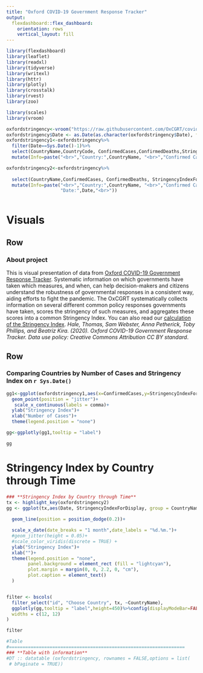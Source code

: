 ```yaml
---
title: "Oxford COVID-19 Government Response Tracker"
output: 
  flexdashboard::flex_dashboard:
    orientation: rows
    vertical_layout: fill
---
```


```r
library(flexdashboard)
library(leaflet)
library(readxl)
library(tidyverse)
library(writexl)
library(httr)
library(plotly)
library(crosstalk)
library(rvest)
library(zoo)

library(scales)
library(vroom)

oxfordstringency<-vroom("https://raw.githubusercontent.com/OxCGRT/covid-policy-tracker/master/data/OxCGRT_latest.csv")
oxfordstringency$Date <- as.Date(as.character(oxfordstringency$Date), format="%Y%m%d")
oxfordstringency1<-oxfordstringency%>%
  filter(Date==Sys.Date()-1)%>%
  select(CountryName,CountryCode, ConfirmedCases,ConfirmedDeaths,StringencyIndexForDisplay,StringencyIndex)%>%
  mutate(Info=paste("<br>","Country:",CountryName, "<br>","Confirmed Cases:",format(ConfirmedCases,big.mark = ","), "<br>","Confirmed Deaths:",format(ConfirmedDeaths,big.mark = ","), "<br>","Stringency Index:",StringencyIndexForDisplay, "<br>"))

oxfordstringency2<-oxfordstringency%>%
  
  select(CountryName,ConfirmedCases, ConfirmedDeaths, StringencyIndexForDisplay,Date)%>%
  mutate(Info=paste("<br>","Country:",CountryName, "<br>","Confirmed Cases:",format(ConfirmedCases,big.mark = ","), "<br>","Confirmed Deaths:",format(ConfirmedDeaths,big.mark = ","), "<br>","Stringency Index:",StringencyIndexForDisplay, "<br>",
                    "Date:",Date,"<br>"))



```

Visuals
=================================================================

Row {data-height=300} 
-----------------------------------------------------------------------
### **About project**

This is visual presentation of data from [Oxford COVID-19 Government Response Tracker](https://www.bsg.ox.ac.uk/research/research-projects/oxford-covid-19-government-response-tracker). Systematic information on which governments have taken which measures, and when, can help decision-makers and citizens understand the robustness of governmental responses in a consistent way, aiding efforts to fight the pandemic. The OxCGRT systematically collects information on several different common policy responses governments have taken, scores the stringency of such measures, and aggregates these scores into a common Stringency Index. You can also read our [calculation of the Stringency Index](https://www.bsg.ox.ac.uk/sites/default/files/Calculation%20and%20presentation%20of%20the%20Stringency%20Index.pdf). _Hale, Thomas, Sam Webster, Anna Petherick, Toby Phillips, and Beatriz Kira. (2020). Oxford COVID-19 Government Response Tracker. Data use policy: Creative Commons Attribution CC BY standard_.


Row {data-height=700} 
-----------------------------------------------------------------------


### **Comparing Countries by Number of Cases and Stringency Index on `r Sys.Date()`**{data-height=500} 

```r
gg1<-ggplot(oxfordstringency1,aes(x=ConfirmedCases,y=StringencyIndexForDisplay, label=Info,color=CountryName))+
  geom_point(position = "jitter")+
   scale_x_continuous(labels = comma)+
  ylab("Stringency Index")+
  xlab("Number of Cases")+
  theme(legend.position = "none")

gg<-ggplotly(gg1,tooltip = "label")

gg
```

Stringency Index by Country through Time
=================================================================


```r

### **Stringency Index by Country through Time**
tx <- highlight_key(oxfordstringency2)
gg <- ggplot(tx,aes(Date, StringencyIndexForDisplay, group = CountryName,label = Info, color=CountryName)) +
 
  geom_line(position = position_dodge(0.2))+ 

  scale_x_date(date_breaks = "1 month",date_labels = "%d.%m.")+
  #geom_jitter(height = 0.05)+
  #scale_color_viridis(discrete = TRUE) +
  ylab("Stringency Index")+
  xlab("")+
  theme(legend.position = "none", 
        panel.background = element_rect (fill = "lightcyan"),
        plot.margin = margin(0, 0, 2.2, 0, "cm"),
        plot.caption = element_text()
  )


filter <- bscols(
  filter_select("id", "Choose Country", tx, ~CountryName),
  ggplotly(gg,tooltip = "label",height=450)%>%config(displayModeBar=FALSE),
  widths = c(12, 12)
)

filter

```



```r

#Table
#=================================================================
### **Table with information**
#DT :: datatable (oxfordstringency, rownames = FALSE,options = list(
 # bPaginate = TRUE))

```